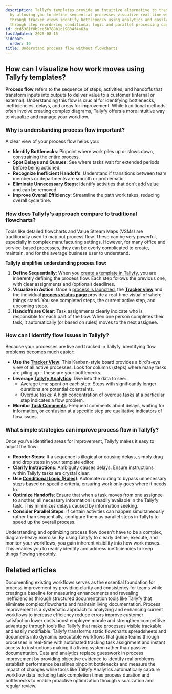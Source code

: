 ```yaml
---
description: Tallyfy templates provide an intuitive alternative to traditional flowcharts
  by allowing you to define sequential processes visualize real-time workflow status
  through tracker views identify bottlenecks using analytics and easily optimize flow
  through step reordering conditional logic and parallel processing capabilities.
id: dcd5381f0b2ce5b788b1c19834f4a63a
lastUpdated: 2025-08-15
sidebar:
  order: 10
title: Understand process flow without flowcharts
---
```


## How can I visualize how work moves using Tallyfy templates?

**Process flow** refers to the sequence of steps, activities, and handoffs that transform inputs into outputs to deliver value to a customer (internal or external). Understanding this flow is crucial for identifying bottlenecks, inefficiencies, delays, and areas for improvement. While traditional methods often involve creating complex diagrams, Tallyfy offers a more intuitive way to visualize and manage your workflow.

### Why is understanding process flow important?

A clear view of your process flow helps you:

-   **Identify Bottlenecks**: Pinpoint where work piles up or slows down, constraining the entire process.
-   **Spot Delays and Queues**: See where tasks wait for extended periods before being actioned.
-   **Recognize Inefficient Handoffs**: Understand if transitions between team members or departments are smooth or problematic.
-   **Eliminate Unnecessary Steps**: Identify activities that don't add value and can be removed.
-   **Improve Overall Efficiency**: Streamline the path work takes, reducing overall cycle time.

### How does Tallyfy's approach compare to traditional flowcharts?

Tools like detailed flowcharts and Value Stream Maps (VSMs) are traditionally used to map out process flow. These can be very powerful, especially in complex manufacturing settings. However, for many office and service-based processes, they can be overly complicated to create, maintain, and for the average business user to understand.

**Tallyfy simplifies understanding process flow:**

1.  **Define Sequentially**: When you [create a template in Tallyfy](/products/pro/documenting/templates/edit-templates/), you are inherently defining the process flow. Each step follows the previous one, with clear assignments and (optional) deadlines.
2.  **Visualize in Action**: Once a [process is launched](/products/pro/launching/), the **[Tracker view](/products/pro/tracking-and-tasks/tracker-view/)** and the individual **[process status page](/products/pro/tracking-and-tasks/tracker-view/how-can-i-manage-and-track-my-processes-on-tallyfy/)** provide a real-time visual of where things stand. You see completed steps, the current active step, and upcoming steps.
3.  **Handoffs are Clear**: Task assignments clearly indicate who is responsible for each part of the flow. When one person completes their task, it automatically (or based on rules) moves to the next assignee.

### How can I identify flow issues in Tallyfy?

Because your processes are live and tracked in Tallyfy, identifying flow problems becomes much easier:

-   **Use the [Tracker View](/products/pro/tracking-and-tasks/tracker-view/)**: This Kanban-style board provides a bird's-eye view of all active processes. Look for columns (steps) where many tasks are piling up – these are your bottlenecks.
-   **Leverage [Tallyfy Analytics](/products/pro/integrations/analytics/)**: Dive into the data to see:
    -   Average time spent on each step: Steps with significantly longer durations are potential constraints.
    -   Overdue tasks: A high concentration of overdue tasks at a particular step indicates a flow problem.
-   **Monitor [Task Comments](/products/pro/tracking-and-tasks/tasks/how-to-report-and-resolve-issues-in-tallyfy/)**: Frequent comments about delays, waiting for information, or confusion at a specific step are qualitative indicators of flow issues.

### What simple strategies can improve process flow in Tallyfy?

Once you've identified areas for improvement, Tallyfy makes it easy to adjust the flow:

-   **Reorder Steps**: If a sequence is illogical or causing delays, simply drag and drop steps in your template editor.
-   **Clarify Instructions**: Ambiguity causes delays. Ensure instructions within Tallyfy tasks are crystal clear.
-   **Use [Conditional Logic (Rules)](/products/pro/documenting/templates/automations/logic-explained/)**: Automate routing to bypass unnecessary steps based on specific criteria, ensuring work only goes where it needs to.
-   **Optimize Handoffs**: Ensure that when a task moves from one assignee to another, all necessary information is readily available in the Tallyfy task. This minimizes delays caused by information seeking.
-   **Consider Parallel Steps**: If certain activities can happen simultaneously rather than sequentially, configure them as parallel steps in Tallyfy to speed up the overall process.

Understanding and optimizing process flow doesn't have to be a complex, diagram-heavy exercise. By using Tallyfy to clearly define, execute, and monitor your workflows, you gain inherent visibility into how work moves. This enables you to readily identify and address inefficiencies to keep things flowing smoothly.


## Related articles
<CardGrid>
<LinkTitleCard header="<b>Process Improvement > Understanding your current processes</b>" href="/products/pro/tutorials/how-to/process-improvement/understanding-your-current-processes-with-tallyfy/" > Documenting existing workflows serves as the essential foundation for process improvement by providing clarity and consistency for teams while creating a baseline for measuring enhancements and revealing inefficiencies through structured documentation tools like Tallyfy that eliminate complex flowcharts and maintain living documentation. </LinkTitleCard>
<LinkTitleCard header="<b>Process Improvement > What is process improvement?</b>" href="/products/pro/tutorials/how-to/process-improvement/what-is-process-improvement/" > Process improvement is a systematic approach to analyzing and enhancing current workflows to increase efficiency reduce errors improve customer satisfaction lower costs boost employee morale and strengthen competitive advantage through tools like Tallyfy that make processes visible trackable and easily modifiable. </LinkTitleCard>
<LinkTitleCard header="<b>Tracking And Tasks > Problems with flowcharts</b>" href="/products/pro/tracking-and-tasks/can-i-build-a-flowchart-in-tallyfy/" > Tallyfy transforms static flowcharts spreadsheets and documents into dynamic executable workflows that guide teams through processes in real-time with automated tracking task assignment and instant access to instructions making it a living system rather than passive documentation. </LinkTitleCard>
<LinkTitleCard header="<b>Process Improvement > Gather data and use Tallyfy Analytics</b>" href="/products/pro/tutorials/how-to/process-improvement/gathering-data-and-using-tallyfy-analytics-for-insights/" > Data and analytics replace guesswork in process improvement by providing objective evidence to identify real problems establish performance baselines pinpoint bottlenecks and measure the impact of changes while tools like Tallyfy Analytics automatically capture workflow data including task completion times process duration and bottlenecks to enable proactive optimization through visualization and regular review. </LinkTitleCard>
</CardGrid>